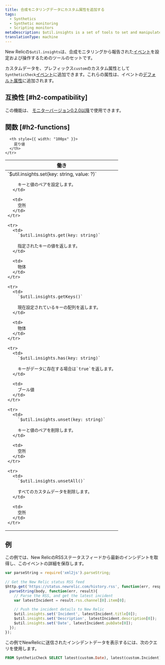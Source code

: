 ```yaml
---
title: 合成モニタリングデータにカスタム属性を追加する
tags:
  - Synthetics
  - Synthetic monitoring
  - Scripting monitors
metaDescription: $util.insights is a set of tools to set and manipulate synthetic event data in New Relic.
translationType: machine
---
```


New Relicの`$util.insights`は、合成モニタリングから報告された[イベント](/docs/using-new-relic/data/understand-data/new-relic-data-types#event-data)を設定および操作するためのツールのセットです。

カスタムデータを、プレフィックス`custom`のカスタム属性として`SyntheticCheck`[イベント](/docs/data-apis/understand-data/new-relic-data-types/#event-data)に追加できます。これらの属性は、イベントの[デフォルト属性](/docs/insights/new-relic-insights/decorating-events/synthetics-default-attributes-insights#syntheticcheck-table)に追加されます。

## 互換性 [#h2-compatibility]

この機能は、 [モニターバージョン0.2.0以降](/docs/synthetics/new-relic-synthetics/scripting-monitors/scripted-monitor-runtime-environment)で使用できます。

## 関数 [#h2-functions]

<table>
  <thead>
    <tr>
      <th>
        働き
      </th>

      <th style={{ width: "100px" }}>
        戻り値
      </th>
    </tr>
  </thead>

  <tbody>
    <tr>
      <td>
        `$util.insights.set(key: string, value: ?)`

        キーと値のペアを設定します。
      </td>

      <td>
        空所
      </td>
    </tr>

    <tr>
      <td>
        `$util.insights.get(key: string)`

        指定されたキーの値を返します。
      </td>

      <td>
        物体
      </td>
    </tr>

    <tr>
      <td>
        `$util.insights.getKeys()`

        現在設定されているキーの配列を返します。
      </td>

      <td>
        物体
      </td>
    </tr>

    <tr>
      <td>
        `$util.insights.has(key: string)`

        キーがデータに存在する場合は`true`を返します。
      </td>

      <td>
        ブール値
      </td>
    </tr>

    <tr>
      <td>
        `$util.insights.unset(key: string)`

        キーと値のペアを削除します。
      </td>

      <td>
        空所
      </td>
    </tr>

    <tr>
      <td>
        `$util.insights.unsetAll()`

        すべてのカスタムデータを削除します。
      </td>

      <td>
        空所
      </td>
    </tr>
  </tbody>
</table>

## 例

この例では、New RelicのRSSステータスフィードから最新のインシデントを取得し、このイベントの詳細を保存します。

```javascript
var parseString = require('xml2js').parseString;
 
// Get the New Relic status RSS feed
$http.get('https://status.newrelic.com/history.rss', function(err, response, body) {
  parseString(body, function(err, result){
    // Parse the RSS, and get the latest incident
    var latestIncident = result.rss.channel[0].item[0];
    
    // Push the incident details to New Relic 
    $util.insights.set('Incident', latestIncident.title[0]);
    $util.insights.set('Description', latestIncident.description[0]);
    $util.insights.set('Date', latestIncident.pubDate[0]);
  });
});
```

この例でNewRelicに送信されたインシデントデータを表示するには、次のクエリを使用します。

```sql
FROM SyntheticCheck SELECT latest(custom.Date), latest(custom.Incident), latest(custom.Description) WHERE monitorName = "Monitor Name Here"
```